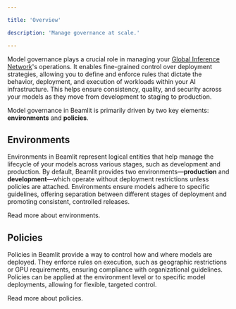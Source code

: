 ```yaml
---

title: 'Overview'

description: 'Manage governance at scale.'

---
```


Model governance plays a crucial role in managing your [Global Inference Network](../Models/Global-Inference-Network)'s operations. It enables fine-grained control over deployment strategies, allowing you to define and enforce rules that dictate the behavior, deployment, and execution of workloads within your AI infrastructure. This helps ensure consistency, quality, and security across your models as they move from development to staging to production.

Model governance in Beamlit is primarily driven by two key elements: **environments** and **policies**.

## Environments

Environments in Beamlit represent logical entities that help manage the lifecycle of your models across various stages, such as development and production. By default, Beamlit provides two environments—**production** and **development**—which operate without deployment restrictions unless policies are attached. Environments ensure models adhere to specific guidelines, offering separation between different stages of deployment and promoting consistent, controlled releases.

<Card title="Environments" icon="layer-group" href="/Model-Governance/Environments">
Read more about environments.
</Card>

## Policies

Policies in Beamlit provide a way to control how and where models are deployed. They enforce rules on execution, such as geographic restrictions or GPU requirements, ensuring compliance with organizational guidelines. Policies can be applied at the environment level or to specific model deployments, allowing for flexible, targeted control.

<Card title="Policies" icon="file-circle-check" href="/Model-Governance/Policies">
Read more about policies.
</Card>